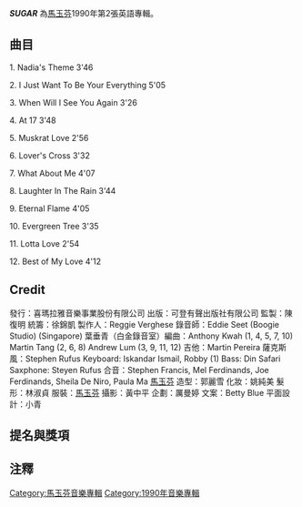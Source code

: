 {{unreferenced|time=2012-06-14T15:59:40+00:00}}
{{Infobox album <!-- See Wikipedia:WikiProject_Albums -->
| name       = SUGAR
| type       = [[專輯|專輯]]
| artist     = [[馬玉芬|馬玉芬]]
| cover      = SUGAR.jpg
<!-- 未知參數 | background = orange -->
| released   = 1990年
| recorded   = 1990年
| genre      = 國語流行
| length     = 46:44
| label      = [[可登唱片|可登唱片]]
<!-- 未知參數 | number     = CD 025 -->
| producer   = [[馬玉芬|馬玉芬]]
| prev_title = [[NADIA'S_THEME_(青春不定)|NADIA'S THEME (青春不定)]]
| prev_year  = 1990
| next_title = [[五族共和|五族共和]]
| next_year  = 1992
}}
'''''SUGAR''''' 為[[馬玉芬|馬玉芬]]1990年第2張英語專輯。

== 曲目 ==
1. Nadia's Theme 3'46 
 	 
2. I Just Want To Be Your Everything 5'05 
	  	 
3. When Will I See You Again 3'26 
	  
4. At 17 3'48 

5. Muskrat Love 2'56 
	
6. Lover's Cross 3'32 
	  	 
7. What About Me 4'07 

8. Laughter In The Rain 3'44 
	
9. Eternal Flame 4'05 
	 
10. Evergreen Tree 3'35 

11. Lotta Love 2'54

12. Best of My Love 4'12

== Credit ==
發行：喜瑪拉雅音樂事業股份有限公司 出版：可登有聲出版社有限公司 監製：陳復明 統籌：徐錦凱 製作人：Reggie Verghese 錄音師：Eddie Seet (Boogie Studio) (Singapore) 葉垂青（白金錄音室）編曲：Anthony Kwah (1, 4, 5, 7, 10) Martin Tang (2, 6, 8) Andrew Lum (3, 9, 11, 12)  吉他：Martin Pereira 薩克斯風：Stephen Rufus Keyboard: Iskandar Ismail, Robby (1) Bass: Din Safari Saxphone: Steyen Rufus 合音：Stephen Francis, Mel Ferdinands, Joe Ferdinands, Sheila De Niro, Paula Ma [[馬玉芬|馬玉芬]] 造型：郭麗雪 化妝：姚純美 髮形：林淑貞 服裝：[[馬玉芬|馬玉芬]] 攝影：黃中平 企劃：厲曼婷 文案：Betty Blue 平面設計：小青 

== 提名與獎項 ==

== 注釋 ==
{{reflist|2}}

[[Category:馬玉芬音樂專輯|Category:馬玉芬音樂專輯]]
[[Category:1990年音樂專輯|Category:1990年音樂專輯]]